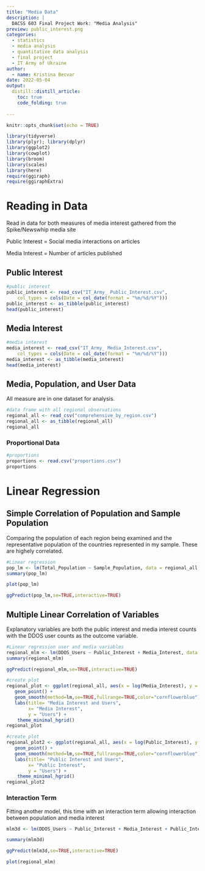 ```yaml
---
title: "Media Data"
description: |
  DACSS 603 Final Project Work: "Media Analysis"
preview: public_interest.png
categories:
  - statistics
  - media analysis
  - quantitative data analysis
  - final project
  - IT Army of Ukraine
author:
  - name: Kristina Becvar
date: 2022-05-04
output:
  distill::distill_article:
    toc: true
    code_folding: true
    
---
```


```r
knitr::opts_chunk$set(echo = TRUE)

library(tidyverse)
library(plyr); library(dplyr)
library(ggplot2)
library(cowplot)
library(broom)
library(scales)
library(here)
require(ggiraph)
require(ggiraphExtra)
```

# Reading in Data

Read in data for both measures of media interest gathered from the Spike/Newswhip media site

Public Interest = Social media interactions on articles

Media Interest = Number of articles published

## Public Interest

```r
#public interest
public_interest <- read_csv("IT_Army_ Public_Interest.csv", 
    col_types = cols(Date = col_date(format = "%m/%d/%Y")))
public_interest <- as_tibble(public_interest)
head(public_interest)
```

## Media Interest

```r
#media interest
media_interest <- read_csv("IT_Army_ Media_Interest.csv", 
    col_types = cols(Date = col_date(format = "%m/%d/%Y")))
media_interest <- as_tibble(media_interest)
head(media_interest)
```

## Media, Population, and User Data

All measure are in one dataset for analysis.

```r
#data frame with all regional observations
regional_all <- read_csv("comprehensive_by_region.csv") 
regional_all <- as_tibble(regional_all)
regional_all
```

### Proportional Data

```r
#proportions
proportions <- read.csv("proportions.csv")
proportions
```

# Linear Regression

## Simple Correlation of Population and Sample Population

Comparing the population of each region being examined and the representative population of the countries represented in my sample. These are highely correlated.

```r
#Linear regression
pop_lm <- lm(Total_Population ~ Sample_Population, data = regional_all, na.action = na.exclude)
summary(pop_lm)
```

```r
plot(pop_lm)
```


```r
ggPredict(pop_lm,se=TRUE,interactive=TRUE)
```

## Multiple Linear Correlation of Variables

Explanatory variables are both the public interest and media interest counts with the DDOS user counts as the outcome variable.

```r
#Linear regression user and media variables
regional_mlm <- lm(DDOS_Users ~ Public_Interest + Media_Interest, data = regional_all, na.action = na.exclude)
summary(regional_mlm)
```

```r
ggPredict(regional_mlm,se=TRUE,interactive=TRUE)
```


```r
#create plot
regional_plot <- ggplot(regional_all, aes(x = log(Media_Interest), y = log(DDOS_Users), color = Region)) +
   geom_point() +
   geom_smooth(method=lm,se=TRUE,fullrange=TRUE,color="cornflowerblue") +
   labs(title= "Media Interest and Users",
        x= "Media Interest",
        y = "Users") +
    theme_minimal_hgrid()
regional_plot
```


```r
#create plot
regional_plot2 <- ggplot(regional_all, aes(x = log(Public_Interest), y = log(DDOS_Users), color = Region)) +
   geom_point() +
   geom_smooth(method=lm,se=TRUE,fullrange=TRUE,color="cornflowerblue") +
   labs(title= "Public Interest and Users",
        x= "Public Interest",
        y = "Users") +
    theme_minimal_hgrid()
regional_plot2
```


### Interaction Term

Fitting another model, this time with an interaction term allowing interaction between population and media interest

```r

mlm3d <- lm(DDOS_Users ~ Public_Interest + Media_Interest + Public_Interest*Media_Interest, data = regional_all)

summary(mlm3d)

```

```r

ggPredict(mlm3d,se=TRUE,interactive=TRUE)

```


```r

plot(regional_mlm)

```




